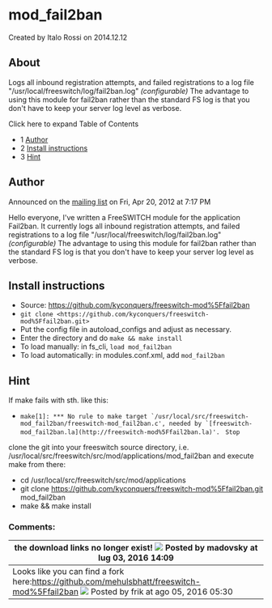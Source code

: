 
# mod_fail2ban 

 Created by  Italo Rossi on 2014.12.12

## About

Logs all inbound registration attempts, and failed registrations to a log file "/usr/local/freeswitch/log/fail2ban.log" _(configurable)_ The advantage to using this module for fail2ban rather than the standard FS log is that you don't have to keep your server log level as verbose.

Click here to expand Table of Contents

* 1 [Author](#author)
* 2 [Install instructions](#install-instructions)
* 3 [Hint](#hint)

## Author

Announced on the [mailing list](http://lists.freeswitch.org/pipermail/freeswitch-users/2012-April/083115.html) on Fri, Apr 20, 2012 at 7:17 PM

Hello everyone, I've written a FreeSWITCH module for the application Fail2ban.
It currently logs all inbound registration attempts, and failed registrations 
to a log file "/usr/local/freeswitch/log/fail2ban.log" _(configurable)_
The advantage to using this module for fail2ban rather than the standard FS log
is that you don't have to keep your server log level as verbose.

## Install instructions

* Source: <https://github.com/kyconquers/freeswitch-mod%5Ffail2ban>
* `git clone <https://github.com/kyconquers/freeswitch-mod%5Ffail2ban.git>`
* Put the config file in autoload\_configs and adjust as necessary.
* Enter the directory and do `make && make install`
* To load manually: in fs\_cli, `load mod_fail2ban`
* To load automatically: in modules.conf.xml, add `mod_fail2ban`

## Hint

If make fails with sth. like this:

* `` make[1]: *** No rule to make target `/usr/local/src/freeswitch-mod_fail2ban/freeswitch-mod_fail2ban.c', needed by `[freeswitch-mod_fail2ban.la](http://freeswitch-mod%5Ffail2ban.la)'.  `` `Stop`

clone the git into your freeswitch source directory, i.e. /usr/local/src/freeswitch/src/mod/applications/mod\_fail2ban and execute make from there:

* cd /usr/local/src/freeswitch/src/mod/applications
* git clone <https://github.com/kyconquers/freeswitch-mod%5Ffail2ban.git> mod\_fail2ban
* make && make install

### Comments:

| the download links no longer exist! ![](/images/icons/contenttypes/comment_16.png) Posted by madovsky at lug 03, 2016 14:09                                                        |
| --------------------------------------------------------------------------------------------------------------------------------------------------------------------------------- |
| Looks like you can find a fork here:<https://github.com/mehulsbhatt/freeswitch-mod%5Ffail2ban> ![](/images/icons/contenttypes/comment_16.png) Posted by frik at ago 05, 2016 05:30 |


